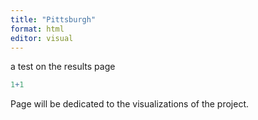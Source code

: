```yaml
---
title: "Pittsburgh"
format: html
editor: visual
---
```


a test on the results page

```r
1+1
```

Page will be dedicated to the visualizations of the project.
